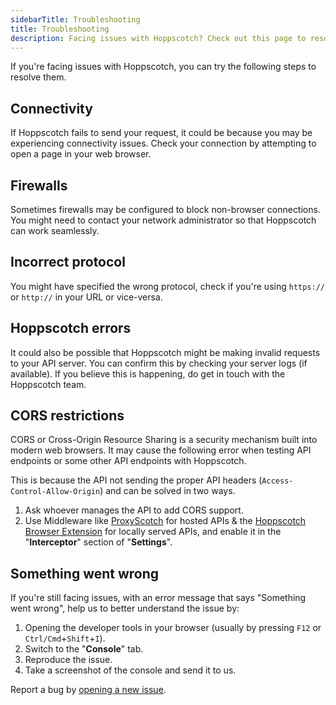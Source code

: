 ```yaml
---
sidebarTitle: Troubleshooting
title: Troubleshooting
description: Facing issues with Hoppscotch? Check out this page to resolve them.
---
```


If you're facing issues with Hoppscotch, you can try the following steps to resolve them.

## Connectivity

If Hoppscotch fails to send your request, it could be because you may be experiencing connectivity issues. Check your connection by attempting to open a page in your web browser.

## Firewalls

Sometimes firewalls may be configured to block non-browser connections. You might need to contact your network administrator so that Hoppscotch can work seamlessly.

## Incorrect protocol

You might have specified the wrong protocol, check if you're using `https://` or `http://` in your URL or vice-versa.

## Hoppscotch errors

It could also be possible that Hoppscotch might be making invalid requests to your API server. You can confirm this by checking your server logs (if available). If you believe this is happening, do get in touch with the Hoppscotch team.

## CORS restrictions

CORS or Cross-Origin Resource Sharing is a security mechanism built into modern web browsers. It may cause the following error when testing API endpoints or some other API endpoints with Hoppscotch.

This is because the API not sending the proper API headers (`Access-Control-Allow-Origin`) and can be solved in two ways.

1. Ask whoever manages the API to add CORS support.
2. Use Middleware like [ProxyScotch](https://github.com/hoppscotch/proxyscotch) for hosted APIs & the [Hoppscotch Browser Extension](https://github.com/hoppscotch/hoppscotch-extension) for locally served APIs, and enable it in the "**Interceptor**" section of "**Settings**".

## Something went wrong

If you're still facing issues, with an error message that says "Something went wrong", help us to better understand the issue by:

1. Opening the developer tools in your browser (usually by pressing `F12` or `Ctrl/Cmd`+`Shift`+`I`).
2. Switch to the "**Console**" tab.
3. Reproduce the issue.
4. Take a screenshot of the console and send it to us.

<Info>Report a bug by [opening a new issue](https://github.com/hoppscotch/hoppscotch/issues/new/choose).</Info>
